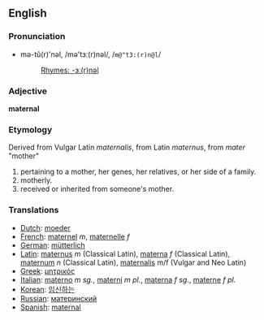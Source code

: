 ==English==
===Pronunciation===
*mə-tû(r)'nəl, /mə'tɜː(r)nəl/, /<tt>m@"t3:(r)n@l</tt>/
*:[[Rhymes:English:-ɜː(r)nəl|Rhymes: -ɜː(r)nəl]]

===Adjective===
'''maternal'''

===Etymology===
Derived from Vulgar Latin ''maternalis'', from Latin ''maternus'', from ''mater'' "mother"

#pertaining to a mother, her genes, her relatives, or her side of a family.
#motherly.
#received or inherited from someone's mother.

===Translations===

*[[Dutch]]: [[moeder]]
*[[French]]: [[maternel]] ''m'', [[maternelle]] ''f''
*[[German]]: [[mütterlich]]
*[[Latin]]: [[maternus]] ''m'' (Classical Latin), [[materna]] ''f'' (Classical Latin), [[maternum]] ''n'' (Classical Latin), [[maternalis]] m/f (Vulgar and Neo Latin)
*[[Greek]]: [[μητρικός]]
*[[Italian]]: [[materno]] ''m sg.'', [[materni]] ''m pl.'', [[materna]] ''f sg.'', [[materne]] ''f pl.''
*[[Korean]]: [[임신하는]]
*[[Russian]]: [[материнский]]
*[[Spanish]]: [[maternal]]